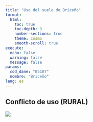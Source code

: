 ```yaml
---
title: "Uso del suelo de Briceño"
format: 
  html:
    toc: true
    toc-depth: 3
    number-sections: true
    theme: cosmo
    smooth-scroll: true
execute:
  echo: false
  warning: false
  message: false
params:
  cod_dane: "05107"
  nombre: "Briceño"
lang: es
---
```



## Conflicto de uso (RURAL)

![](img_r1/conf_porcentajes.png)
